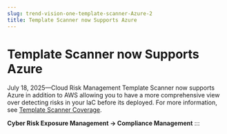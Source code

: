 ```yaml
---
slug: trend-vision-one-template-scanner-Azure-2
title: Template Scanner now Supports Azure
---
```

# Template Scanner now Supports Azure

July 18, 2025—Cloud Risk Management Template Scanner now supports Azure in addition to AWS allowing you to have a more comprehensive view over detecting risks in your IaC before its deployed. For more information, see [Template Scanner Coverage](template-scanner-coverage.mdx).

**Cyber Risk Exposure Management → Compliance Management**
:::
